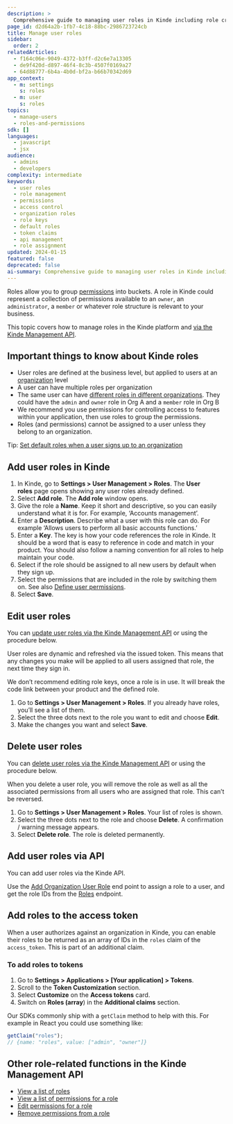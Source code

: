 ```yaml
---
description: >
  Comprehensive guide to managing user roles in Kinde including role creation, editing, deletion, API integration, and token customization for access control.
page_id: d2d64a2b-1fb7-4c18-88bc-2986723724cb
title: Manage user roles
sidebar:
  order: 2
relatedArticles:
  - f164c06e-9049-4372-b3ff-d2c6e7a13305
  - de9f420d-d897-46f4-8c3b-4507f0169a27
  - 64d88777-6b4a-4b0d-bf2a-b66b70342d69
app_context:
  - m: settings
    s: roles
  - m: user
    s: roles
topics:
  - manage-users
  - roles-and-permissions
sdk: []
languages:
  - javascript
  - jsx
audience:
  - admins
  - developers
complexity: intermediate
keywords:
  - user roles
  - role management
  - permissions
  - access control
  - organization roles
  - role keys
  - default roles
  - token claims
  - api management
  - role assignment
updated: 2024-01-15
featured: false
deprecated: false
ai-summary: Comprehensive guide to managing user roles in Kinde including role creation, editing, deletion, API integration, and token customization for access control.
---
```


Roles allow you to group [permissions](/manage-users/roles-and-permissions/user-permissions/) into buckets. A role in Kinde could represent a collection of permissions available to an `owner`, an `administrator`, a `member` or whatever role structure is relevant to your business.

This topic covers how to manage roles in the Kinde platform and [via the Kinde Management API](/kinde-apis/management#tag/roles).

## Important things to know about Kinde roles

- User roles are defined at the business level, but applied to users at an [organization](/build/organizations/orgs-for-developers/) level
- A user can have multiple roles per organization
- The same user can have [different roles in different organizations](/manage-users/about/manage-users-across-organizations/). They could have the `admin` and `owner` role in Org A and a `member` role in Org B
- We recommend you use permissions for controlling access to features within your application, then use roles to group the permissions.
- Roles (and permissions) cannot be assigned to a user unless they belong to an organization.

<Aside>

Tip: [Set default roles when a user signs up to an organization](/manage-users/roles-and-permissions/default-user-roles/)

</Aside>

## Add user roles in Kinde

1. In Kinde, go to **Settings > User Management > Roles**. The **User roles** page opens showing any user roles already defined.
2. Select **Add role**. The **Add role** window opens.
3. Give the role a **Name**. Keep it short and descriptive, so you can easily understand what it is for. For example, ‘Accounts management’.
4. Enter a **Description**. Describe what a user with this role can do. For example ‘Allows users to perform all basic accounts functions.’
5. Enter a **Key**. The key is how your code references the role in Kinde. It should be a word that is easy to reference in code and match in your product. You should also follow a naming convention for all roles to help maintain your code.
6. Select if the role should be assigned to all new users by default when they sign up.
7. Select the permissions that are included in the role by switching them on. See also [Define user permissions](/manage-users/roles-and-permissions/user-permissions/).
8. Select **Save**.

## **Edit user roles**

You can [update user roles via the Kinde Management API](/kinde-apis/management#tag/roles/patch/api/v1/roles/{role_id}) or using the procedure below.

User roles are dynamic and refreshed via the issued token. This means that any changes you make will be applied to all users assigned that role, the next time they sign in.

We don’t recommend editing role keys, once a role is in use. It will break the code link between your product and the defined role.

1. Go to **Settings > User Management > Roles**. If you already have roles, you’ll see a list of them.
2. Select the three dots next to the role you want to edit and choose **Edit**.
3. Make the changes you want and select **Save**.

## Delete user roles

You can [delete user roles via the Kinde Management API](/kinde-apis/management#tag/roles/delete/api/v1/roles/{role_id}) or using the procedure below.

When you delete a user role, you will remove the role as well as all the associated permissions from all users who are assigned that role. This can’t be reversed.

1. Go to **Settings > User Management > Roles**. Your list of roles is shown.
2. Select the three dots next to the role and choose **Delete**. A confirmation / warning message appears.
3. Select **Delete role**. The role is deleted permanently.

## **Add user roles via API**

You can add user roles via the Kinde API.

Use the [Add Organization User Role](/kinde-apis/management#tag/organizations/post/api/v1/organizations/{org_code}/users/{user_id}/roles) end point to assign a role to a user, and get the role IDs from the [Roles](/kinde-apis/management#tag/roles) endpoint.

## Add roles to the access token

When a user authorizes against an organization in Kinde, you can enable their roles to be returned as an array of IDs in the `roles` claim of the `access_token`. This is part of an additional claim.

### To add roles to tokens

1. Go to **Settings > Applications > [Your application] > Tokens**.
2. Scroll to the **Token Customization** section.
3. Select **Customize** on the **Access tokens** card.
4. Switch on **Roles (array**) in the **Additional claims** section.

Our SDKs commonly ship with a `getClaim` method to help with this. For example in React you could use something like:

```jsx
getClaim("roles");
// {name: "roles", value: ["admin", "owner"]}
```

## Other role-related functions in the Kinde Management API

- [View a list of roles](/kinde-apis/management#tag/roles/get/api/v1/roles)
- [View a list of permissions for a role](/kinde-apis/management#tag/roles/get/api/v1/roles/{role_id}/permissions)
- [Edit permissions for a role](/kinde-apis/management#tag/roles/patch/api/v1/roles/{role_id}/permissions)
- [Remove permissions from a role](/kinde-apis/management#tag/roles/delete/api/v1/roles/{role_id}/permissions/{permission_id})
